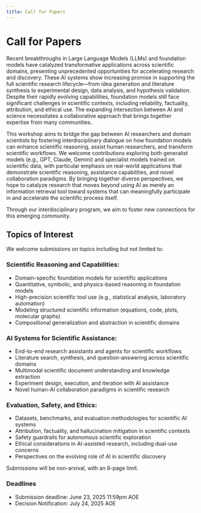```yaml
---
title: Call for Papers
---
```


# Call for Papers

Recent breakthroughs in Large Language Models (LLMs) and foundation models have catalyzed transformative applications across scientific domains, presenting unprecedented opportunities for accelerating research and discovery. These AI systems show increasing promise in supporting the full scientific research lifecycle—from idea generation and literature synthesis to experimental design, data analysis, and hypothesis validation. Despite their rapidly evolving capabilities, foundation models still face significant challenges in scientific contexts, including reliability, factuality, attribution, and ethical use. The expanding intersection between AI and science necessitates a collaborative approach that brings together expertise from many communities.

This workshop aims to bridge the gap between AI researchers and domain scientists by fostering interdisciplinary dialogue on how foundation models can enhance scientific reasoning, assist human researchers, and transform scientific workflows. We welcome contributions exploring both generalist models (e.g., GPT, Claude, Gemini) and specialist models trained on scientific data, with particular emphasis on real-world applications that demonstrate scientific reasoning, assistance capabilities, and novel collaboration paradigms. By bringing together diverse perspectives, we hope to catalyze research that moves beyond using AI as merely an information retrieval tool toward systems that can meaningfully participate in and accelerate the scientific process itself.

Through our interdisciplinary program, we aim to foster new connections for this emerging community.

## Topics of Interest

We welcome submissions on topics including but not limited to:

### Scientific Reasoning and Capabilities:
- Domain-specific foundation models for scientific applications
- Quantitative, symbolic, and physics-based reasoning in foundation models
- High-precision scientific tool use (e.g., statistical analysis, laboratory automation)
- Modeling structured scientific information (equations, code, plots, molecular graphs)
- Compositional generalization and abstraction in scientific domains


### AI Systems for Scientific Assistance:
- End-to-end research assistants and agents for scientific workflows
- Literature search, synthesis, and question-answering across scientific domains
- Multimodal scientific document understanding and knowledge extraction
- Experiment design, execution, and iteration with AI assistance
- Novel human-AI collaboration paradigms in scientific research

### Evaluation, Safety, and Ethics:
- Datasets, benchmarks, and evaluation methodologies for scientific AI systems
- Attribution, factuality, and hallucination mitigation in scientific contexts
- Safety guardrails for autonomous scientific exploration
- Ethical considerations in AI-assisted research, including dual-use concerns
- Perspectives on the evolving role of AI in scientific discovery

Submissions will be non-arxival, with an 8-page limit. 

### Deadlines
- Submission deadline: June 23, 2025  11:59pm AOE
- Decision Notification: July 24, 2025 AOE

